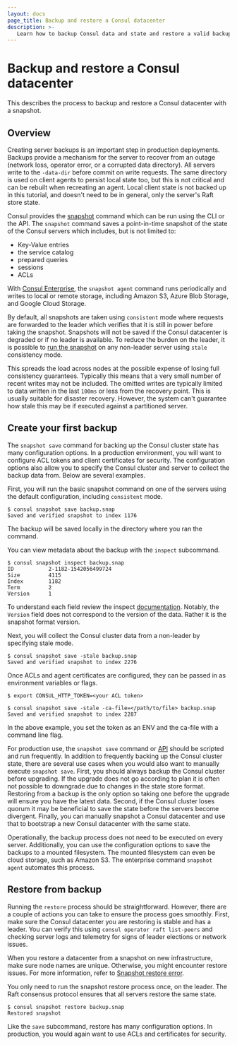 ```yaml
---
layout: docs
page_title: Backup and restore a Consul datacenter
description: >-
   Learn how to backup Consul data and state and restore a valid backup using the snapshot tool.
---
```


# Backup and restore a Consul datacenter

This describes the process to backup and restore a Consul datacenter with a snapshot.

## Overview

Creating server backups is an important step in production deployments. Backups 
provide a mechanism for the server to recover from an outage (network loss, 
operator error, or a corrupted data directory). All servers write to the 
`-data-dir` before commit on write requests. The same directory is used on 
client agents to persist local state too, but this is not critical and can be 
rebuilt when recreating an agent. Local client state is not backed up in this 
tutorial, and doesn't need to be in general, only the server's Raft store state.

Consul provides the [snapshot](/consul/commands/snapshot) 
command which can be run using the CLI or the API. The `snapshot` command saves 
a point-in-time snapshot of the state of the Consul servers which includes, but 
is not limited to:

- Key-Value entries
- the service catalog
- prepared queries
- sessions
- ACLs

With [Consul Enterprise](/consul/commands/snapshot/agent), 
the `snapshot agent` command runs periodically and writes to local or remote 
storage, including Amazon S3, Azure Blob Storage, and Google Cloud Storage.

By default, all snapshots are taken using `consistent` mode where requests are 
forwarded to the leader which verifies that it is still in power before taking 
the snapshot. Snapshots will not be saved if the Consul datacenter is degraded 
or if no leader is available. To reduce the burden on the leader, it is possible 
to [run the snapshot](/consul/commands/snapshot/save) on 
any non-leader server using `stale` consistency mode.

This spreads the load across nodes at the possible expense of losing full 
consistency guarantees. Typically this means that a very small number of recent 
writes may not be included. The omitted writes are typically limited to data 
written in the last `100ms` or less from the recovery point. This is usually 
suitable for disaster recovery. However, the system can't guarantee how stale 
this may be if executed against a partitioned server.

## Create your first backup

The `snapshot save` command for backing up the Consul cluster state has many 
configuration options. In a production environment, you will want to configure 
ACL tokens and client certificates for security. The configuration options also 
allow you to specify the Consul cluster and server to collect the backup data 
from. Below are several examples.

First, you will run the basic snapshot command on one of the servers using the 
default configuration, including `consistent` mode.

```shell-session
$ consul snapshot save backup.snap
Saved and verified snapshot to index 1176
```

The backup will be saved locally in the directory where you ran the command.

You can view metadata about the backup with the `inspect` subcommand.

```shell-session
$ consul snapshot inspect backup.snap
ID           2-1182-1542056499724
Size         4115
Index        1182
Term         2
Version      1
```

To understand each field review the inspect 
[documentation](/consul/commands/snapshot/inspect). 
Notably, the `Version` field does not correspond to the version of the data. 
Rather it is the snapshot format version.

Next, you will collect the Consul cluster data from a non-leader by specifying 
stale mode.

```shell-session
$ consul snapshot save -stale backup.snap
Saved and verified snapshot to index 2276
```

Once ACLs and agent certificates are configured, they can be passed in as 
environment variables or flags.

```shell-session
$ export CONSUL_HTTP_TOKEN=<your ACL token>
```

```shell-session
$ consul snapshot save -stale -ca-file=</path/to/file> backup.snap
Saved and verified snapshot to index 2287
```

In the above example, you set the token as an ENV and the ca-file with a 
command line flag.

For production use, the `snapshot save` command or 
[API](/consul/api-docs/snapshot) should be scripted and run 
frequently. In addition to frequently backing up the Consul cluster state, there 
are several use cases when you would also want to manually execute `snapshot save`. 
First, you should always backup the Consul cluster before upgrading. If the 
upgrade does not go according to plan it is often not possible to downgrade due 
to changes in the state store format. Restoring from a backup is the only option 
so taking one before the upgrade will ensure you have the latest data. Second, 
if the Consul cluster loses quorum it may be beneficial to save the state before 
the servers become divergent. Finally, you can manually snapshot a Consul 
datacenter and use that to bootstrap a new Consul datacenter with the same state.

Operationally, the backup process does not need to be executed on every server. 
Additionally, you can use the configuration options to save the backups to a 
mounted filesystem. The mounted filesystem can even be cloud storage, such as 
Amazon S3. The enterprise command `snapshot agent` automates this process.

## Restore from backup

Running the `restore` process should be straightforward. However, there are a couple of actions you can take to ensure the process goes smoothly. First, make sure the Consul datacenter you are restoring is stable and has a leader. You can verify this using `consul operator raft list-peers` and checking server logs and telemetry for signs of leader elections or network issues.

When you restore a datacenter from a snapshot on new infrastructure, make sure node names are unique. Otherwise, you might encounter restore issues. For more information, refer to [Snapshot restore error](/consul/docs/error-messages/consul#snapshot-restore-error).

You only need to run the snapshot restore process once, on the leader. The Raft consensus protocol ensures that all servers restore the same state.

```shell-session
$ consul snapshot restore backup.snap
Restored snapshot
```

Like the `save` subcommand, restore has many configuration options. In 
production, you would again want to use ACLs and certificates for security.

